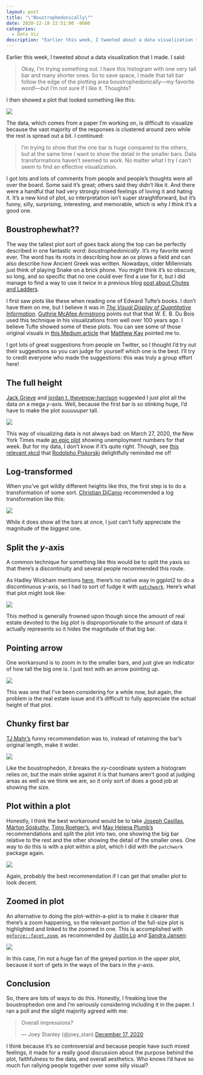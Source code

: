 ```yaml
---
layout: post
title: "\"Boustrophedonically\""
date: 2020-12-18 22:51:00 -0600
categories:
  - Data Viz
description: "Earlier this week, I tweeted about a data visualization that I made. It's a new kind of plot, so interpretation isn't super straightforward, but it's funny, silly, surprising, intersting, and memorable, which is why I think it's a good one."
---
```


Earlier this week, I tweeted about a data visualization that I made. I said: 

> Okay, I'm trying something out. I have this histogram with one very tall bar and many shorter ones. So to save space, I made that tall bar follow the edge of the plotting area boustrophedonically---my favorite word!---but I'm not sure if I like it. Thoughts?

I then showed a plot that looked something like this:

![](boustrophedon.png)

The data, which comes from a paper I'm working on, is difficult to visualize because the vast majority of the responses is clustered around zero while the rest is spread out a bit. I continued:

> I'm trying to show that the one bar is huge compared to the others, but at the same time I want to show the detail in the smaller bars. Data transformations haven't seemed to work. No matter what I try I can't seem to find an effective visualization.

I got lots and lots of comments from people and people's thoughts were all over the board. Some said it's great; others said they didn't like it. And there were a handful that had very strongly mixed feelings of loving it and hating it. It's a new kind of plot, so interpretation isn't super straightforward, but it's funny, silly, surprising, interesting, and memorable, which is why *I* think it's a good one.

## Boustrophewhat??

The way the tallest plot sort of goes back along the top can be perfectly described in one fantastic word: *boustrophedonically*. It's my favorite word ever. The word has its roots in describing how an ox plows a field and can also describe how Ancient Greek was written. Nowadays, older Millennials just think of playing Snake on a brick phone. You might think it's so obscure, so long, and so specific that no one could ever find a use for it, but I did manage to find a way to use it *twice* in a previous blog [post about Chutes and Ladders](/blog/simulating_chutes_and_ladders). 

I first saw plots like these when reading one of Edward Tufte's books. I don't have them on me, but I believe it was in [*The Visual Display of Quantitative Information*](https://www.edwardtufte.com/tufte/books_vdqi). [Guthrie McAfee Armstrong](https://twitter.com/gmarmstrong/status/1339706465926455296?s=20) points out that that W. E. B. Du Bois used this technique in his visualizations from well over 100 years ago. I believe Tufte showed some of these plots. You can see some of those original visuals in [this Medium article](https://t.co/A2pjBlippi?amp=1) that [Matthew Kay](https://twitter.com/mjskay/status/1339574623512440833?s=20) pointed me to.

I got lots of great suggestions from people on Twitter, so I thought I'd try out their suggestions so you can judge for yourself which one is the best. I'll try to credit everyone who made the suggestions: this was truly a group effort here!

## The full height

[Jack Grieve](https://twitter.com/JWGrieve/status/1339613750094155776?s=20) and [jordan t. thevenow-harrison](https://twitter.com/jtth/status/1339711677311426561?s=20) suggested I just plot all the data on a mega *y*-axis. Well, because the first bar is so stinking huge, I'd have to make the plot *suuuuuper* tall. 

![](super_tall.png)

This way of visualizing data is not always bad: on March 27, 2020, the New York Times made [an epic plot](https://www.nytimes.com/issue/todayspaper/2020/03/27/todays-new-york-times) showing unemployment numbers for that week. But for my data, I don't know if it's quite right. Though, see [this relevant xkcd](https://xkcd.com/1162/) that [Rodolpho Piskorski](https://twitter.com/BleddwganMiaren/status/1339613093933047808?s=20) delightfully reminded me of!

## Log-transformed

When you've got wildly different heights like this, the first step is to do a transformation of some sort. [Christian DiCanio](https://twitter.com/ctdicanio/status/1339568623397040130?s=20) recommended a log transformation like this:

![](log_transformed.png)

While it does show all the bars at once, I just can't fully appreciate the magnitude of the biggest one.

## Split the *y*-axis

A common technique for something like this would be to split the *y*axis so that there's a discontinuity and several people recommended this route. 

As Hadley Wickham mentions [here](https://groups.google.com/g/ggplot2/c/jSrL_FnS8kc/m/MvzM_2_jiSIJ), there's no native way in ggplot2 to do a discontinuous *y*-axis, so I had to sort of fudge it with [`patchwork`](https://patchwork.data-imaginist.com/index.html). Here's what that plot might look like:

![](chopped_y.png)

This method is generally frowned upon though since the amount of real estate devoted to the big plot is disproportionate to the amount of data it actually represents so it hides the magnitude of that big bar.

## Pointing arrow

One workaround is to zoom in to the smaller bars, and just give an indicator of how tall the big one is. I just text with an arrow pointing up.

![](pointing_label.png)

This was one that I've been considering for a while now, but again, the problem is the real estate issue and it's difficult to fully appreciate the actual height of that plot.

## Chunky first bar

[TJ Mahr's](https://twitter.com/tjmahr/status/1339571715467337728?s=20) funny recommendation was to, instead of retaining the bar's original length, make it wider. 

![](chunky.png)

Like the boustrophedon, it breaks the *xy*-coordinate system a histogram relies on, but the main strike against it is that humans aren't good at judging areas as well as we think we are, so it only sort of does a good job at showing the size.


## Plot within a plot

Honestly, I think the best workaround would be to take [Joseph Casillas](https://twitter.com/jvcasill/status/1339560493741174788?s=20), [Márton Sóskuthy](https://twitter.com/msoskuthy/status/1340083524670394369?s=20), [Timo Roetger's](https://twitter.com/TimoRoettger/status/1339593352451244041?s=20), and [May Helena Plumb's](https://twitter.com/mayhplumb/status/1339606411920195587?s=20) recommendations and split the plot into two, one showing the big bar relative to the rest and the other showing the detail of the smaller ones. One way to do this is with a plot within a plot, which I did with the `patchwork` package again. 

![](plot_within_plot.png)

Again, probably the best recommendation if I can get that smaller plot to look decent.

## Zoomed in plot

An alternative to doing the plot-within-a-plot is to make it clearer that there's a zoom happening, so the relevant portion of the full-size plot is highlighted and linked to the zoomed in one. This is accomplished with [`ggforce::facet_zoom`](https://ggforce.data-imaginist.com/reference/facet_zoom.html), as recommended by [Justin Lo](https://twitter.com/justinjhlo/status/1339473347537743873?s=20) and [Sandra Jansen](https://twitter.com/sj2915/status/1339473888485498880?s=20):

![](facet_zoom.png)

In this case, I'm not a huge fan of the greyed portion in the upper plot, because it sort of gets in the ways of the bars in the *y*-axis.

## Conclusion

So, there are lots of ways to do this. Honestly, I freaking love the boustrophedon one and I'm seriously considering including it in the paper. I ran a poll and the slight majority agreed with me:

<blockquote class="twitter-tweet" data-conversation="none"><p lang="en" dir="ltr">Overall impressions?</p>&mdash; Joey Stanley (@joey_stan) <a href="https://twitter.com/joey_stan/status/1339599682922680324?ref_src=twsrc%5Etfw">December 17, 2020</a></blockquote> <script async src="https://platform.twitter.com/widgets.js" charset="utf-8"></script>


I think because it's so controversial and because people have such mixed feelings, it made for a really good discussion about the purpose behind the plot, faithfulness to the data, and overall aesthetics. Who knows I'd have so much fun rallying people together over some silly visual?